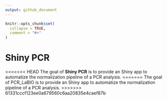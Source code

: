 ```yaml
---
output: github_document
---
```


<!-- README.md is generated from README.Rmd. Please edit that file -->

```r
knitr::opts_chunk$set(
  collapse = TRUE,
  comment = "#>"
)
```

# Shiny PCR

<!-- badges: start -->
<!-- badges: end -->

<<<<<<< HEAD
The goal of **Shiny PCR** is to provide an Shiny app to automatize the normalization pipeline of a PCR analysis.
=======
The goal of PCR_LaBIO is to provide an Shiny app to automatize the normalization pipeline of a PCR analysis.
>>>>>>> 61331cccf123ee0a679560c6aa20835e4caef87b

